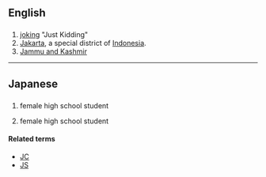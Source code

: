 ==English==

==={{abbreviation-old|lang=en}}===
{{head|en|abbreviation}}

# [[joking]] "Just Kidding"
# [[Jakarta]], a special district of [[Indonesia]].
# [[Jammu and Kashmir]]

----
==Japanese==

==={{abbreviation-old|lang=ja}}===
{{head|ja|noun}}

# {{abbreviation of|joshi kōsei}} {{gloss|[[女子高生]] ([[じょしこうせい]])}} female high school student
# {{abbreviation of|joshi kōkōsei}} {{gloss|[[女子高校生]] ([[じょしこうこうせい]])}} female high school student

====Related terms====
* [[JC]]
* [[JS]]